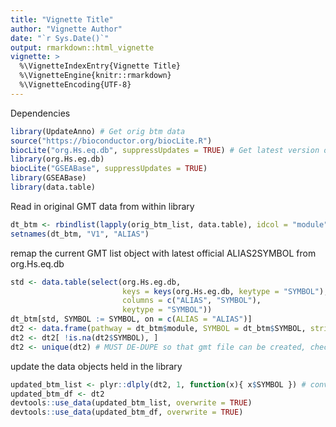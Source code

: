 ```yaml
---
title: "Vignette Title"
author: "Vignette Author"
date: "`r Sys.Date()`"
output: rmarkdown::html_vignette
vignette: >
  %\VignetteIndexEntry{Vignette Title}
  %\VignetteEngine{knitr::rmarkdown}
  %\VignetteEncoding{UTF-8}
---
```

Dependencies
```r
library(UpdateAnno) # Get orig btm data
source("https://bioconductor.org/biocLite.R")
biocLite("org.Hs.eq.db", suppressUpdates = TRUE) # Get latest version of official gene symbols
library(org.Hs.eg.db)
biocLite("GSEABase", suppressUpdates = TRUE)
library(GSEABase)
library(data.table)
```

Read in original GMT data from within library
```r
dt_btm <- rbindlist(lapply(orig_btm_list, data.table), idcol = "module") # change to data.table
setnames(dt_btm, "V1", "ALIAS")
```

remap the current GMT list object with latest official ALIAS2SYMBOL from org.Hs.eq.db
```r
std <- data.table(select(org.Hs.eg.db, 
                         keys = keys(org.Hs.eg.db, keytype = "SYMBOL"), 
                         columns = c("ALIAS", "SYMBOL"), 
                         keytype = "SYMBOL"))
dt_btm[std, SYMBOL := SYMBOL, on = c(ALIAS = "ALIAS")]
dt2 <- data.frame(pathway = dt_btm$module, SYMBOL = dt_btm$SYMBOL, stringsAsFactors = F)
dt2 <- dt2[ !is.na(dt2$SYMBOL), ]
dt2 <- unique(dt2) # MUST DE-DUPE so that gmt file can be created, checked by GeneSet()
```

update the data objects held in the library
```r
updated_btm_list <- plyr::dlply(dt2, 1, function(x){ x$SYMBOL }) # convert to list of lists
updated_btm_df <- dt2
devtools::use_data(updated_btm_list, overwrite = TRUE)
devtools::use_data(updated_btm_df, overwrite = TRUE)
```
